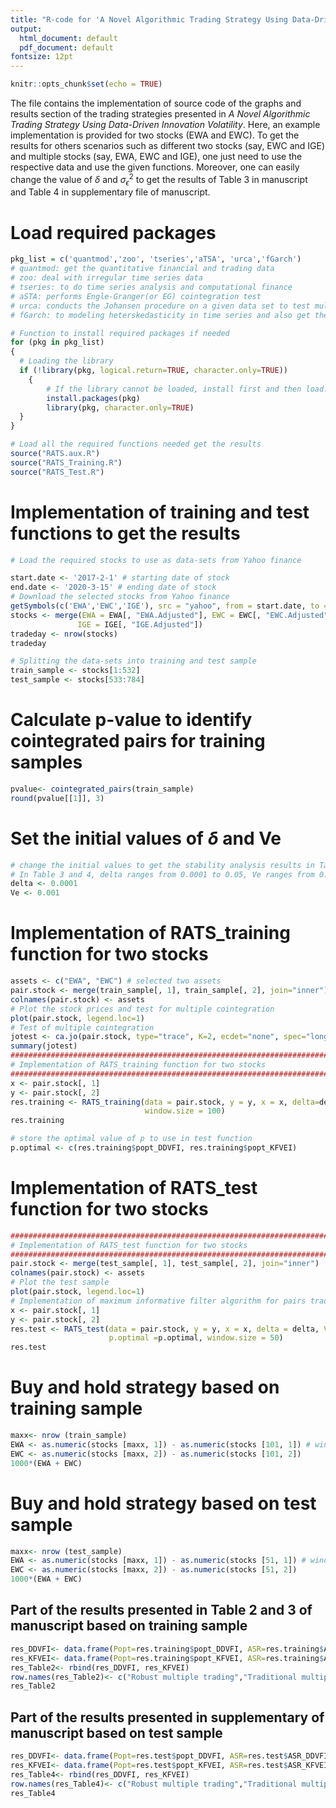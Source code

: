 ```yaml
---
title: "R-code for 'A Novel Algorithmic Trading Strategy Using Data-Driven Innovation Volatility' (2020 Compsac Paper) "
output:
  html_document: default
  pdf_document: default
fontsize: 12pt  
---
```


```r
knitr::opts_chunk$set(echo = TRUE)
```

The file contains the implementation of source code of the graphs and results section of the trading strategies presented in *A Novel Algorithmic Trading Strategy Using Data-Driven Innovation Volatility*. Here, an example implementation is provided for two stocks (EWA and EWC). To get the results for others scenarios such as different two stocks (say, EWC and IGE) and multiple stocks (say, EWA, EWC and IGE), one just need to use the respective data and use the given functions. Moreover, one can easily change the value of $\delta$ and $\sigma^2_{\epsilon}$ to get the results of Table 3 in manuscript and Table 4 in supplementary file of manuscript. 

# Load required packages
```r
pkg_list = c('quantmod','zoo', 'tseries','aTSA', 'urca','fGarch')
# quantmod: get the quantitative financial and trading data
# zoo: deal with irregular time series data
# tseries: to do time series analysis and computational finance
# aSTA: performs Engle-Granger(or EG) cointegration test
# urca: conducts the Johansen procedure on a given data set to test multiple cointegration
# fGarch: to modeling heterskedasticity in time series and also get the inverse

# Function to install required packages if needed
for (pkg in pkg_list)
{
  # Loading the library
  if (!library(pkg, logical.return=TRUE, character.only=TRUE))
    {
        # If the library cannot be loaded, install first and then load.
        install.packages(pkg)
        library(pkg, character.only=TRUE)
  }
}
```

```r
# Load all the required functions needed get the results
source("RATS.aux.R")
source("RATS_Training.R")
source("RATS_Test.R")
```

# Implementation of training and test functions to get the results 

```r
# Load the required stocks to use as data-sets from Yahoo finance

start.date <- '2017-2-1' # starting date of stock
end.date <- '2020-3-15' # ending date of stock
# Download the selected stocks from Yahoo finance
getSymbols(c('EWA','EWC','IGE'), src = "yahoo", from = start.date, to = end.date)
stocks <- merge(EWA = EWA[, "EWA.Adjusted"], EWC = EWC[, "EWC.Adjusted"], 
               IGE = IGE[, "IGE.Adjusted"])
tradeday <- nrow(stocks)
tradeday

# Splitting the data-sets into training and test sample
train_sample <- stocks[1:532]
test_sample <- stocks[533:784]
```
# Calculate p-value to identify cointegrated pairs for training samples
```r
pvalue<- cointegrated_pairs(train_sample)
round(pvalue[[1]], 3)
```

# Set the initial values of $\delta$ and Ve
```r
# change the initial values to get the stability analysis results in Table 3 and Table 4 
# In Table 3 and 4, delta ranges from 0.0001 to 0.05, Ve ranges from 0.001 to 10
delta <- 0.0001
Ve <- 0.001
```

# Implementation of RATS_training function for two stocks

```r
assets <- c("EWA", "EWC") # selected two assets  
pair.stock <- merge(train_sample[, 1], train_sample[, 2], join="inner")
colnames(pair.stock) <- assets
# Plot the stock prices and test for multiple cointegration 
plot(pair.stock, legend.loc=1)
# Test of multiple cointegration
jotest <- ca.jo(pair.stock, type="trace", K=2, ecdet="none", spec="longrun")
summary(jotest)
####################################################################################################
# Implementation of RATS_training function for two stocks
####################################################################################################
x <- pair.stock[, 1]
y <- pair.stock[, 2]
res.training <- RATS_training(data = pair.stock, y = y, x = x, delta=delta, Ve=Ve, 
                              window.size = 100)
res.training

# store the optimal value of p to use in test function
p.optimal <- c(res.training$popt_DDVFI, res.training$popt_KFVEI) 
```

# Implementation of RATS_test function for two stocks

```r
####################################################################################################
# Implementation of RATS_test function for two stocks
####################################################################################################
pair.stock <- merge(test_sample[, 1], test_sample[, 2], join="inner")
colnames(pair.stock) <- assets
# Plot the test sample
plot(pair.stock, legend.loc=1)
# Implementation of maximum informative filter algorithm for pairs trading
x <- pair.stock[, 1]
y <- pair.stock[, 2]
res.test <- RATS_test(data = pair.stock, y = y, x = x, delta = delta, Ve = Ve,
                      p.optimal =p.optimal, window.size = 50)
res.test
```

# Buy and hold strategy based on training sample
```r
maxx<- nrow (train_sample)
EWA <- as.numeric(stocks [maxx, 1]) - as.numeric(stocks [101, 1]) # window size=100
EWC <- as.numeric(stocks [maxx, 2]) - as.numeric(stocks [101, 2])
1000*(EWA + EWC)
```

# Buy and hold strategy based on test sample
```r
maxx<- nrow (test_sample)
EWA <- as.numeric(stocks [maxx, 1]) - as.numeric(stocks [51, 1]) # window size=50
EWC <- as.numeric(stocks [maxx, 2]) - as.numeric(stocks [51, 2])
1000*(EWA + EWC)
```


## Part of the results presented in Table 2 and 3 of manuscript based on training sample

```r
res_DDVFI<- data.frame(Popt=res.training$popt_DDVFI, ASR=res.training$ASR_DDVFI, Profit=res.training$profit_DDVFI)
res_KFVEI<- data.frame(Popt=res.training$popt_KFVEI, ASR=res.training$ASR_KFVEI, Profit=res.training$profit_KFVEI)
res_Table2<- rbind(res_DDVFI, res_KFVEI)
row.names(res_Table2)<- c("Robust multiple trading","Traditional multiple trading")
res_Table2
```

## Part of the results presented in supplementary of manuscript based on test sample

```r
res_DDVFI<- data.frame(Popt=res.test$popt_DDVFI, ASR=res.test$ASR_DDVFI, Profit=res.test$profit_DDVFI)
res_KFVEI<- data.frame(Popt=res.test$popt_KFVEI, ASR=res.test$ASR_KFVEI, Profit=res.test$profit_KFVEI)
res_Table4<- rbind(res_DDVFI, res_KFVEI)
row.names(res_Table4)<- c("Robust multiple trading","Traditional multiple trading")
res_Table4
```
